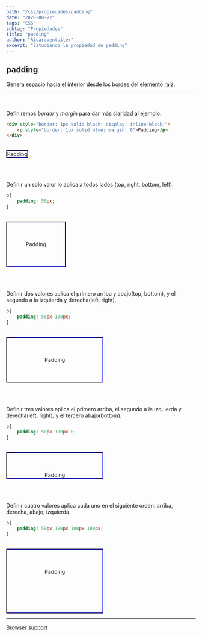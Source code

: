 ```yaml
---
path: "/css/propiedades/padding"
date: "2020-08-22"
tags: "CSS"
subtag: "Propiedades"
title: "padding"
author: "Ricardoentuiter"
excerpt: "Estudiando la propiedad de padding"
---
```


## padding
Genera espacio hacia el interior desde los bordes del elemento raíz.

---
<br/>

Definiremos *border* y *margin* para dar más claridad al ejemplo.

```html
<div style="border: 1px solid black; display: inline-block;">
    <p style="border: 1px solid blue; margin: 0">Padding</p>
</div>
```
<br/>

<div style="border: 1px solid black; display: inline-block;">
    <p style="border: 1px solid blue; margin: 0">Padding</p>
</div>

<br/><br/>

Definir un solo valor lo aplica a todos lados (top, right, bottom, left).

```css
p{
    padding: 50px;
}
```
<br/>

<div style="border: 1px solid black; display: inline-block;">
    <p style="border: 1px solid blue; margin: 0; padding: 50px;">Padding</p>
</div>

<br/><br/>

Definir dos valores aplica el primero arriba y abajo(top, bottom), y el segundo a la izquierda y derecha(left, right).

```css
p{
    padding: 50px 100px;
}
```
<br/>

<div style="border: 1px solid black; display: inline-block;">
    <p style="border: 1px solid blue; margin: 0; padding: 50px 100px;">Padding</p>
</div>

<br/><br/>

Definir tres valores aplica el primero arriba, el segundo a la izquierda y derecha(left, right), y el tercero abajo(bottom).

```css
p{
    padding: 50px 100px 0;
}
```
<br/>

<div style="border: 1px solid black; display: inline-block;">
    <p style="border: 1px solid blue; margin: 0; padding: 50px 100px 0;">Padding</p>
</div>

<br/><br/>

Definir cuatro valores aplica cada uno en el siguiente orden: arriba, derecha, abajo, izquierda.

```css
p{
    padding: 50px 100px 100px 100px;
}
```
<br/>

<div style="border: 1px solid black; display: inline-block;">
    <p style="border: 1px solid blue; margin: 0; padding: 50px 100px 100px 100px;">Padding</p>
</div>

<br/>

---

[Browser support](https://caniuse.com/#search=padding)